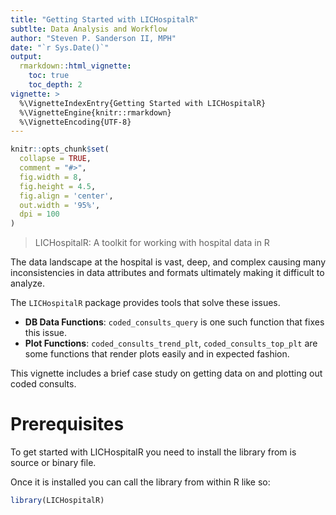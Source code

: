 ```yaml
---
title: "Getting Started with LICHospitalR"
subtlte: Data Analysis and Workflow
author: "Steven P. Sanderson II, MPH"
date: "`r Sys.Date()`"
output: 
  rmarkdown::html_vignette:
    toc: true 
    toc_depth: 2
vignette: >
  %\VignetteIndexEntry{Getting Started with LICHospitalR}
  %\VignetteEngine{knitr::rmarkdown}
  %\VignetteEncoding{UTF-8}
---
```


```r
knitr::opts_chunk$set(
  collapse = TRUE,
  comment = "#>",
  fig.width = 8,
  fig.height = 4.5,
  fig.align = 'center',
  out.width = '95%',
  dpi = 100
)
```

> LICHospitalR: A toolkit for working with hospital data in R

The data landscape at the hospital is vast, deep, and complex causing many inconsistencies in data attributes and formats ultimately making it difficult to analyze.

The `LICHospitalR` package provides tools that solve these issues.

* __DB Data Functions__: `coded_consults_query` is one such function that fixes this issue.
* __Plot Functions__: `coded_consults_trend_plt`, `coded_consults_top_plt` are some functions that render plots easily and in expected fashion.

This vignette includes a brief case study on getting data on and plotting out coded consults.

# Prerequisites

To get started with LICHospitalR you need to install the library from is source
or binary file.

Once it is installed you can call the library from within R like so:
```r
library(LICHospitalR)
```

